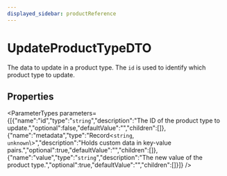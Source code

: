 ```yaml
---
displayed_sidebar: productReference
---
```



# UpdateProductTypeDTO

The data to update in a product type. The `id` is used to identify which product type to update.

## Properties

<ParameterTypes parameters={[{"name":"id","type":"`string`","description":"The ID of the product type to update.","optional":false,"defaultValue":"","children":[]},{"name":"metadata","type":"Record<`string`, `unknown`\\>","description":"Holds custom data in key-value pairs.","optional":true,"defaultValue":"","children":[]},{"name":"value","type":"`string`","description":"The new value of the product type.","optional":true,"defaultValue":"","children":[]}]} />
